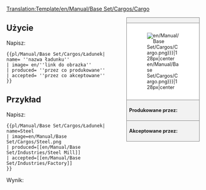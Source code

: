<noinclude>[[Translation:Template/en/Manual/Base Set/Cargos/Cargo]]</noinclude><!--
--><div style="float:right; width:15em; font-size:90%; border:1px solid gray; background-color:#f2f2f2; margin-left:1em; margin-bottom:1em">
<div style="text-align:center; border-bottom:1px solid gray"><strong>{{{name}}}</strong></div>
<div style="padding:1em; background-color:white">[[File:{{{image|en/Manual/Base Set/Cargos/Cargo.png}}}|128px|center]]</div>
<div style="border-top:1px solid gray; padding:0.5em"><strong>Produkowane przez:</strong> {{{produced}}}</div>
<div style="border-top:1px solid gray; padding:0.5em"><strong>Akceptowane przez:</strong> {{{accepted}}}</div>
</div><noinclude>

{{en/-}}
==Użycie==
Napisz:
<pre>{{pl/Manual/Base Set/Cargos/Ładunek| name= ''nazwa ładunku''
| image= en/''link do obrazka''
| produced= ''przez co produkowane''
| accepted= ''przez co akceptowane''
}}</pre>

==Przykład==
Napisz:
<pre>{{pl/Manual/Base Set/Cargos/Ładunek| name=Steel
| image=en/Manual/Base Set/Cargos/Steel.png
| produced=[[en/Manual/Base Set/Industries/Steel Mill]]
| accepted=[[en/Manual/Base Set/Industries/Factory]]
}}</pre>
Wynik:
{{pl/Manual/Base Set/Cargos/Ładunek| name=Steel
| image=en/Manual/Base Set/Cargos/Steel.png
| produced=[[en/Manual/Base Set/Industries/Steel Mill]]
| accepted=[[en/Manual/Base Set/Industries/Factory]]
}}
</noinclude><includeonly></includeonly>